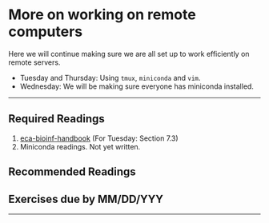 # More on working on remote computers

Here we will continue making sure we are all set up to work efficiently on remote servers.

* Tuesday and Thursday: Using `tmux`, `miniconda` and `vim`.
* Wednesday: We will be making sure everyone has miniconda installed.


---

## Required Readings {-}

1. [eca-bioinf-handbook](https://eriqande.github.io/eca-bioinf-handbook/working-on-remote-servers.html) (For Tuesday: Section 7.3)
2. Miniconda readings.  Not yet written.


## Recommended Readings {-}


## Exercises due by MM/DD/YYY {-}



---

